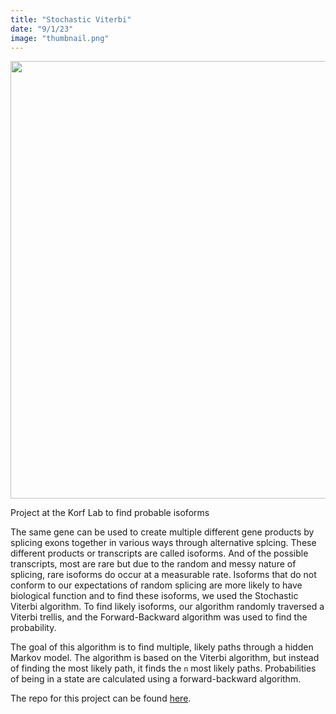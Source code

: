 ```yaml
---
title: "Stochastic Viterbi"
date: "9/1/23"
image: "thumbnail.png"
---
```


![](thumbnail.png){fig-align="center" width="700"}

Project at the Korf Lab to find probable isoforms

The same gene can be used to create multiple different gene products by splicing exons together in various ways through alternative splcing. These different products or transcripts are called isoforms. And of the possible transcripts, most are rare but due to the random and messy nature of splicing, rare isoforms do occur at a measurable rate. Isoforms that do not conform to our expectations of random splicing are more likely to have biological function and to find these isoforms, we used the Stochastic Viterbi algorithm. To find likely isoforms, our algorithm randomly traversed a Viterbi trellis, and the Forward-Backward algorithm was used to find the probability.

The goal of this algorithm is to find multiple, likely paths through a hidden Markov model. The algorithm is based on the Viterbi algorithm, but instead of finding the most likely path, it finds the `n` most likely paths. Probabilities of being in a state are calculated using a forward-backward algorithm.

The repo for this project can be found [here](https://github.com/claire-hsieh/viterbi.git).
